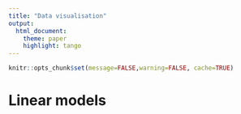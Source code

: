 ```yaml
---
title: "Data visualisation"
output:
  html_document:
    theme: paper
    highlight: tango
---
```


```r
knitr::opts_chunk$set(message=FALSE,warning=FALSE, cache=TRUE)
```

# Linear models